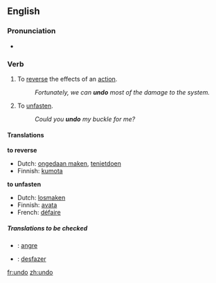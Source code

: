 ==English==

===Pronunciation===
*{{IPA|/ʌn'du/}}

===Verb===
{{irregverb|'''to undo'''|'''[[undoes]]'''|'''[[undid]]'''|'''[[undone]]'''|'''[[undoing]]'''}}
# To [[reverse]] the effects of an [[action]].
#: ''Fortunately, we can '''undo''' most of the damage to the system.''
# To [[unfasten]].
#: ''Could you '''undo''' my buckle for me?''

====Translations====
'''to reverse'''
{{top}}
*Dutch: [[ongedaan maken]], [[tenietdoen]]
*Finnish: [[kumota]]
{{mid}}
{{bottom}}

'''to unfasten'''
{{top}}
*Dutch: [[losmaken]]
*Finnish: [[avata]]
*French: [[défaire]]
{{mid}}
{{bottom}}

=====Translations to be checked=====
{{checktrans}}
*{{ttbc|Norwegian}}: [[angre]]
*{{ttbc|Portuguese}}: [[desfazer]]

[[fr:undo]]
[[zh:undo]]